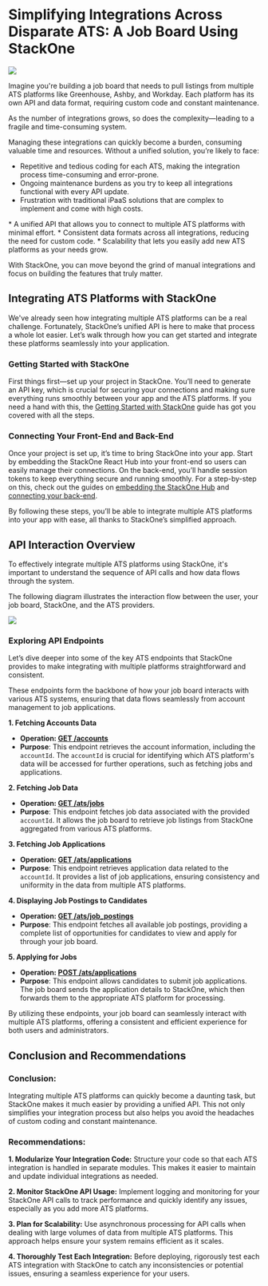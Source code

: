 # Simplifying Integrations Across Disparate ATS: A Job Board Using StackOne

![](/stackone-banner.png)

Imagine you're building a job board that needs to pull listings from multiple ATS platforms like Greenhouse, Ashby, and Workday. Each platform has its own API and data format, requiring custom code and constant maintenance. 

As the number of integrations grows, so does the complexity—leading to a fragile and time-consuming system.

Managing these integrations can quickly become a burden, consuming valuable time and resources. Without a unified solution, you’re likely to face:

* Repetitive and tedious coding for each ATS, making the integration process time-consuming and error-prone.
* Ongoing maintenance burdens as you try to keep all integrations functional with every API update.
* Frustration with traditional iPaaS solutions that are complex to implement and come with high costs.

<Card title="StackOne simplifies all of this by offering:" icon="square-terminal" iconType="duotone" href="https://github.com/StackOneHQ/ats-example-typescript">
* A unified API that allows you to connect to multiple ATS platforms with minimal effort.
* Consistent data formats across all integrations, reducing the need for custom code.
* Scalability that lets you easily add new ATS platforms as your needs grow.
</Card>

With StackOne, you can move beyond the grind of manual integrations and focus on building the features that truly matter.

## Integrating ATS Platforms with StackOne

We've already seen how integrating multiple ATS platforms can be a real challenge. Fortunately, StackOne’s unified API is here to make that process a whole lot easier. Let’s walk through how you can get started and integrate these platforms seamlessly into your application.

### Getting Started with StackOne

First things first—set up your project in StackOne. You’ll need to generate an API key, which is crucial for securing your connections and making sure everything runs smoothly between your app and the ATS platforms. If you need a hand with this, the [Getting Started with StackOne](https://docs.stackone.com/docs/getting-started) guide has got you covered with all the steps.

### Connecting Your Front-End and Back-End

Once your project is set up, it’s time to bring StackOne into your app. Start by embedding the StackOne React Hub into your front-end so users can easily manage their connections. On the back-end, you’ll handle session tokens to keep everything secure and running smoothly. For a step-by-step on this, check out the guides on [embedding the StackOne Hub](https://docs.stackone.com/docs/embedding-the-stackone-hub) and [connecting your back-end](https://docs.stackone.com/docs/connect-your-backend-with-stackone-api).

By following these steps, you’ll be able to integrate multiple ATS platforms into your app with ease, all thanks to StackOne’s simplified approach.


## API Interaction Overview

To effectively integrate multiple ATS platforms using StackOne, it's important to understand the sequence of API calls and how data flows through the system. 

The following diagram illustrates the interaction flow between the user, your job board, StackOne, and the ATS providers.

![](/api-call-flow.png)

 ### Exploring API Endpoints

Let’s dive deeper into some of the key ATS endpoints that StackOne provides to make integrating with multiple platforms straightforward and consistent.

These endpoints form the backbone of how your job board interacts with various ATS systems, ensuring that data flows seamlessly from account management to job applications.

**1. Fetching Accounts Data**

* **Operation: [ GET /accounts ](https://docs.stackone.com/reference/stackone_list_linked_accounts)**  
* **Purpose**: This endpoint retrieves the account information, including the `accountId`. The `accountId` is crucial for identifying which ATS platform's data will be accessed for further operations, such as fetching jobs and applications.  

**2. Fetching Job Data**

* **Operation: [ GET /ats/jobs ](https://docs.stackone.com/reference/ats_list_jobs)**  
* **Purpose**: This endpoint fetches job data associated with the provided `accountId`. It allows the job board to retrieve job listings from StackOne aggregated from various ATS platforms.  

**3. Fetching Job Applications**

* **Operation: [ GET /ats/applications ](https://docs.stackone.com/reference/ats_list_applications)**  
* **Purpose**: This endpoint retrieves application data related to the `accountId`. It provides a list of job applications, ensuring consistency and uniformity in the data from multiple ATS platforms.  

**4.  Displaying Job Postings to Candidates**

* **Operation: [ GET /ats/job_postings ](https://docs.stackone.com/reference/ats_list_job_postings)**  
* **Purpose**: This endpoint fetches all available job postings, providing a complete list of opportunities for candidates to view and apply for through your job board.

**5. Applying for Jobs**

* **Operation: [ POST /ats/applications ](https://docs.stackone.com/reference/ats_create_application)**  
* **Purpose**: This endpoint allows candidates to submit job applications. The job board sends the application details to StackOne, which then forwards them to the appropriate ATS platform for processing.

By utilizing these endpoints, your job board can seamlessly interact with multiple ATS platforms, offering a consistent and efficient experience for both users and administrators.

## Conclusion and Recommendations

### Conclusion:

Integrating multiple ATS platforms can quickly become a daunting task, but StackOne makes it much easier by providing a unified API. This not only simplifies your integration process but also helps you avoid the headaches of custom coding and constant maintenance.

### Recommendations:

**1. Modularize Your Integration Code:** Structure your code so that each ATS integration is handled in separate modules. This makes it easier to maintain and update individual integrations as needed.

**2. Monitor StackOne API Usage:** Implement logging and monitoring for your StackOne API calls to track performance and quickly identify any issues, especially as you add more ATS platforms.

**3. Plan for Scalability:** Use asynchronous processing for API calls when dealing with large volumes of data from multiple ATS platforms. This approach helps ensure your system remains efficient as it scales.

**4. Thoroughly Test Each Integration:** Before deploying, rigorously test each ATS integration with StackOne to catch any inconsistencies or potential issues, ensuring a seamless experience for your users.
